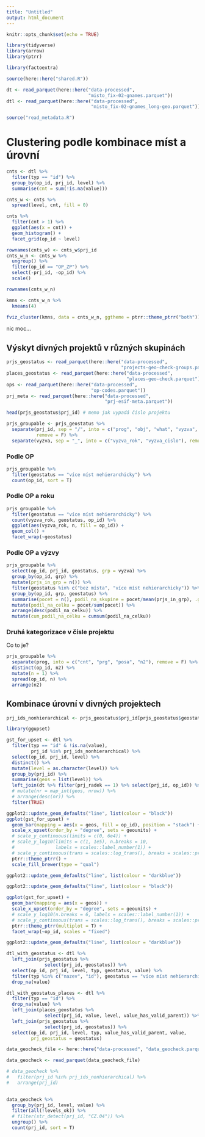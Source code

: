 ```yaml
---
title: "Untitled"
output: html_document
---
```


```r
knitr::opts_chunk$set(echo = TRUE)

library(tidyverse)
library(arrow)
library(ptrr)

library(factoextra)

source(here::here("shared.R"))
```

```r
dt <- read_parquet(here::here("data-processed", 
                              "misto_fix-02-gnames.parquet"))
dtl <- read_parquet(here::here("data-processed", 
                               "misto_fix-02-gnames_long-geo.parquet"))
```

```r
source("read_metadata.R")
```

# Clustering podle kombinace míst a úrovní

```r
cnts <- dtl %>% 
  filter(typ == "id") %>% 
  group_by(op_id, prj_id, level) %>% 
  summarise(cnt = sum(!is.na(value)))

cnts_w <- cnts %>% 
  spread(level, cnt, fill = 0)
```

```r
cnts %>% 
  filter(cnt > 1) %>%
  ggplot(aes(x = cnt)) +
  geom_histogram() +
  facet_grid(op_id ~ level)
```


```r
rownames(cnts_w) <- cnts_w$prj_id
cnts_w_n <- cnts_w %>% 
  ungroup() %>% 
  filter(op_id == "OP_ZP") %>% 
  select(-prj_id, -op_id) %>% 
  scale()

rownames(cnts_w_n)

kmns <- cnts_w_n %>% 
  kmeans(4)

```

```r
fviz_cluster(kmns, data = cnts_w_n, ggtheme = ptrr::theme_ptrr("both"))
```

nic moc...

## Výskyt divných projektů v různých skupinách


```r
prjs_geostatus <- read_parquet(here::here("data-processed",
                                          "projects-geo-check-groups.parquet"))
places_geostatus <- read_parquet(here::here("data-processed",
                                            "places-geo-check.parquet"))
ops <- read_parquet(here::here("data-processed", 
                               "op-codes.parquet"))
prj_meta <- read_parquet(here::here("data-processed", 
                                    "prj-esif-meta.parquet"))
```

```r
head(prjs_geostatus$prj_id) # memo jak vypadá číslo projektu
```


```r
prjs_groupable <- prjs_geostatus %>% 
  separate(prj_id, sep = "/", into = c("prog", "obj", "what", "vyzva", "proj"), 
           remove = F) %>% 
  separate(vyzva, sep = "_", into = c("vyzva_rok", "vyzva_cislo"), remove = F)
```

### Podle OP

```r
prjs_groupable %>% 
  filter(geostatus == "více míst nehierarchicky") %>% 
  count(op_id, sort = T)
```


### Podle OP a roku

```r
prjs_groupable %>% 
  filter(geostatus == "více míst nehierarchicky") %>%
  count(vyzva_rok, geostatus, op_id) %>% 
  ggplot(aes(vyzva_rok, n, fill = op_id)) +
  geom_col() +
  facet_wrap(~geostatus)
```

### Podle OP a výzvy

```r
prjs_groupable %>% 
  select(op_id, prj_id, geostatus, grp = vyzva) %>% 
  group_by(op_id, grp) %>% 
  mutate(prjs_in_grp = n()) %>% 
  filter(geostatus %in% c("bez místa", "více míst nehierarchicky")) %>% 
  group_by(op_id, grp, geostatus) %>% 
  summarise(pocet = n(), podil_na_skupine = pocet/mean(prjs_in_grp), .groups = "drop") %>%
  mutate(podil_na_celku = pocet/sum(pocet)) %>%
  arrange(desc(podil_na_celku)) %>% 
  mutate(cum_podil_na_celku = cumsum(podil_na_celku))
```

### Druhá kategorizace v čísle projektu

Co to je?

```r
prjs_groupable %>% 
  separate(prog, into = c("cnt", "prg", "posa", "n2"), remove = F) %>% 
  distinct(op_id, n2) %>%
  mutate(n = 1) %>% 
  spread(op_id, n) %>% 
  arrange(n2)
```

## Kombinace úrovní v divných projektech

```r
prj_ids_nonhierarchical <- prjs_geostatus$prj_id[prjs_geostatus$geostatus == "více míst nehierarchicky"]
```


```r
library(ggupset)

gst_for_upset <- dtl %>% 
  filter(typ == "id" & !is.na(value),
         prj_id %in% prj_ids_nonhierarchical) %>% 
  select(op_id, prj_id, level) %>%
  distinct() %>% 
  mutate(level = as.character(level)) %>% 
  group_by(prj_id) %>% 
  summarise(geos = list(level)) %>%
  left_join(dt %>% filter(prj_radek == 1) %>% select(prj_id, op_id)) %>% 
  # mutate(nr = map_int(geos, nrow)) %>%
  # arrange(desc(nr)) %>% 
  filter(TRUE)
```


```r
ggplot2::update_geom_defaults("line", list(colour = "black"))
ggplot(gst_for_upset) +
  geom_bar(mapping = aes(x = geos, fill = op_id), position = "stack") +
  scale_x_upset(order_by = "degree", sets = geounits) +
  # scale_y_continuous(limits = c(0, 6e4)) +
  # scale_y_log10(limits = c(1, 1e5), n.breaks = 10,
  #               labels = scales::label_number(1)) +
  # scale_y_continuous(trans = scales::log_trans(), breaks = scales::pretty_breaks()) +
  ptrr::theme_ptrr() +
  scale_fill_brewer(type = "qual")

ggplot2::update_geom_defaults("line", list(colour = "darkblue"))
```

```r
ggplot2::update_geom_defaults("line", list(colour = "black"))

ggplot(gst_for_upset) +
  geom_bar(mapping = aes(x = geos)) +
  scale_x_upset(order_by = "degree", sets = geounits) +
  # scale_y_log10(n.breaks = 6, labels = scales::label_number(1)) +
  # scale_y_continuous(trans = scales::log_trans(), breaks = scales::pretty_breaks()) +
  ptrr::theme_ptrr(multiplot = T) +
  facet_wrap(~op_id, scales = "fixed")

ggplot2::update_geom_defaults("line", list(colour = "darkblue"))
```

```r
dtl_with_geostatus <- dtl %>% 
  left_join(prjs_geostatus %>% 
              select(prj_id, geostatus)) %>% 
  select(op_id, prj_id, level, typ, geostatus, value) %>% 
  filter(typ %in% c("nazev", "id"), geostatus == "více míst nehierarchicky") %>% 
  drop_na(value)

dtl_with_geostatus_places <- dtl %>% 
  filter(typ == "id") %>% 
  drop_na(value) %>% 
  left_join(places_geostatus %>% 
              select(prj_id, value, level, value_has_valid_parent)) %>% 
  left_join(prjs_geostatus %>% 
              select(prj_id, geostatus)) %>% 
  select(op_id, prj_id, level, typ, value_has_valid_parent, value, 
         prj_geostatus = geostatus)
```

```r
data_geocheck_file <- here::here("data-processed", "data_geocheck.parquet")

data_geocheck <- read_parquet(data_geocheck_file)

# data_geocheck %>% 
#   filter(prj_id %in% prj_ids_nonhierarchical) %>% 
#   arrange(prj_id)
  
```

```r
data_geocheck %>% 
  group_by(prj_id, level, value) %>% 
  filter(all(!levels_ok)) %>% 
  # filter(str_detect(prj_id, "CZ.04")) %>% 
  ungroup() %>% 
  count(prj_id, sort = T)
```

